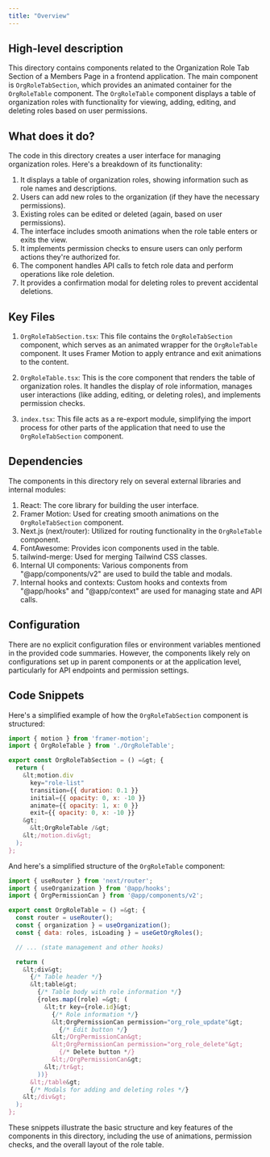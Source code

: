 ```yaml
---
title: "Overview"
---
```


## High-level description
This directory contains components related to the Organization Role Tab Section of a Members Page in a frontend application. The main component is `OrgRoleTabSection`, which provides an animated container for the `OrgRoleTable` component. The `OrgRoleTable` component displays a table of organization roles with functionality for viewing, adding, editing, and deleting roles based on user permissions.

## What does it do?
The code in this directory creates a user interface for managing organization roles. Here's a breakdown of its functionality:

1. It displays a table of organization roles, showing information such as role names and descriptions.
2. Users can add new roles to the organization (if they have the necessary permissions).
3. Existing roles can be edited or deleted (again, based on user permissions).
4. The interface includes smooth animations when the role table enters or exits the view.
5. It implements permission checks to ensure users can only perform actions they're authorized for.
6. The component handles API calls to fetch role data and perform operations like role deletion.
7. It provides a confirmation modal for deleting roles to prevent accidental deletions.

## Key Files

1. `OrgRoleTabSection.tsx`: This file contains the `OrgRoleTabSection` component, which serves as an animated wrapper for the `OrgRoleTable` component. It uses Framer Motion to apply entrance and exit animations to the content.

2. `OrgRoleTable.tsx`: This is the core component that renders the table of organization roles. It handles the display of role information, manages user interactions (like adding, editing, or deleting roles), and implements permission checks.

3. `index.tsx`: This file acts as a re-export module, simplifying the import process for other parts of the application that need to use the `OrgRoleTabSection` component.

## Dependencies
The components in this directory rely on several external libraries and internal modules:

1. React: The core library for building the user interface.
2. Framer Motion: Used for creating smooth animations on the `OrgRoleTabSection` component.
3. Next.js (next/router): Utilized for routing functionality in the `OrgRoleTable` component.
4. FontAwesome: Provides icon components used in the table.
5. tailwind-merge: Used for merging Tailwind CSS classes.
6. Internal UI components: Various components from "@app/components/v2" are used to build the table and modals.
7. Internal hooks and contexts: Custom hooks and contexts from "@app/hooks" and "@app/context" are used for managing state and API calls.

## Configuration
There are no explicit configuration files or environment variables mentioned in the provided code summaries. However, the components likely rely on configurations set up in parent components or at the application level, particularly for API endpoints and permission settings.

## Code Snippets

Here's a simplified example of how the `OrgRoleTabSection` component is structured:

```jsx
import { motion } from 'framer-motion';
import { OrgRoleTable } from './OrgRoleTable';

export const OrgRoleTabSection = () =&gt; {
  return (
    &lt;motion.div
      key="role-list"
      transition={{ duration: 0.1 }}
      initial={{ opacity: 0, x: -10 }}
      animate={{ opacity: 1, x: 0 }}
      exit={{ opacity: 0, x: -10 }}
    &gt;
      &lt;OrgRoleTable /&gt;
    &lt;/motion.div&gt;
  );
};
```

And here's a simplified structure of the `OrgRoleTable` component:

```jsx
import { useRouter } from 'next/router';
import { useOrganization } from '@app/hooks';
import { OrgPermissionCan } from '@app/components/v2';

export const OrgRoleTable = () =&gt; {
  const router = useRouter();
  const { organization } = useOrganization();
  const { data: roles, isLoading } = useGetOrgRoles();

  // ... (state management and other hooks)

  return (
    &lt;div&gt;
      {/* Table header */}
      &lt;table&gt;
        {/* Table body with role information */}
        {roles.map((role) =&gt; (
          &lt;tr key={role.id}&gt;
            {/* Role information */}
            &lt;OrgPermissionCan permission="org_role_update"&gt;
              {/* Edit button */}
            &lt;/OrgPermissionCan&gt;
            &lt;OrgPermissionCan permission="org_role_delete"&gt;
              {/* Delete button */}
            &lt;/OrgPermissionCan&gt;
          &lt;/tr&gt;
        ))}
      &lt;/table&gt;
      {/* Modals for adding and deleting roles */}
    &lt;/div&gt;
  );
};
```

These snippets illustrate the basic structure and key features of the components in this directory, including the use of animations, permission checks, and the overall layout of the role table.